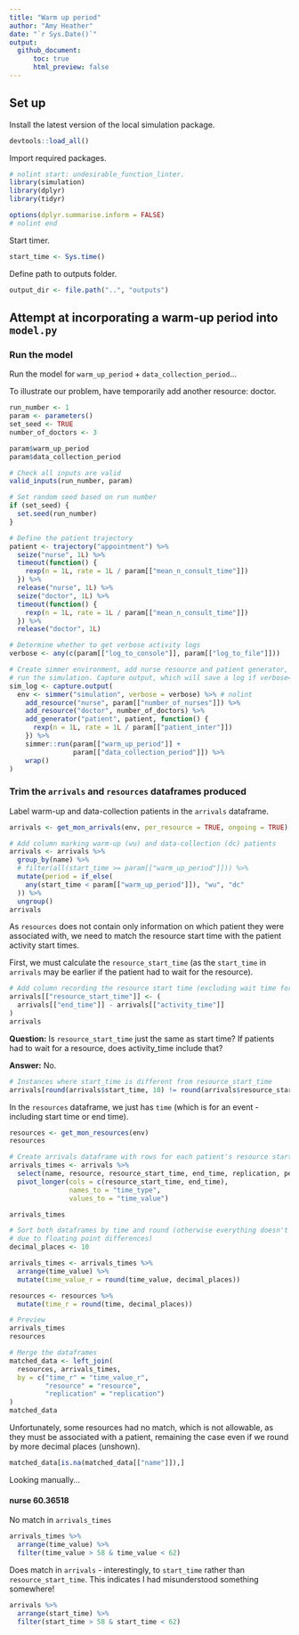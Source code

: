 ```yaml
---
title: "Warm up period"
author: "Amy Heather"
date: "`r Sys.Date()`"
output:
  github_document:
      toc: true
      html_preview: false
---
```


## Set up

Install the latest version of the local simulation package.

```r
devtools::load_all()
```

Import required packages.

```r
# nolint start: undesirable_function_linter.
library(simulation)
library(dplyr)
library(tidyr)

options(dplyr.summarise.inform = FALSE)
# nolint end
```

Start timer.

```r
start_time <- Sys.time()
```

Define path to outputs folder.

```r
output_dir <- file.path("..", "outputs")
```

## Attempt at incorporating a warm-up period into `model.py`

### Run the model

Run the model for `warm_up_period` + `data_collection_period`...

To illustrate our problem, have temporarily add another resource: doctor.

```r
run_number <- 1
param <- parameters()
set_seed <- TRUE
number_of_doctors <- 3

param$warm_up_period
param$data_collection_period
```

```r
# Check all inputs are valid
valid_inputs(run_number, param)

# Set random seed based on run number
if (set_seed) {
  set.seed(run_number)
}

# Define the patient trajectory
patient <- trajectory("appointment") %>%
  seize("nurse", 1L) %>%
  timeout(function() {
    rexp(n = 1L, rate = 1L / param[["mean_n_consult_time"]])
  }) %>%
  release("nurse", 1L) %>%
  seize("doctor", 1L) %>%
  timeout(function() {
    rexp(n = 1L, rate = 1L / param[["mean_n_consult_time"]])
  }) %>%
  release("doctor", 1L)

# Determine whether to get verbose activity logs
verbose <- any(c(param[["log_to_console"]], param[["log_to_file"]]))

# Create simmer environment, add nurse resource and patient generator, and
# run the simulation. Capture output, which will save a log if verbose=TRUE
sim_log <- capture.output(
  env <- simmer("simulation", verbose = verbose) %>% # nolint
    add_resource("nurse", param[["number_of_nurses"]]) %>%
    add_resource("doctor", number_of_doctors) %>%
    add_generator("patient", patient, function() {
      rexp(n = 1L, rate = 1L / param[["patient_inter"]])
    }) %>%
    simmer::run(param[["warm_up_period"]] +
                param[["data_collection_period"]]) %>%
    wrap()
)
```

### Trim the `arrivals` and `resources` dataframes produced

Label warm-up and data-collection patients in the `arrivals` dataframe.

```r
arrivals <- get_mon_arrivals(env, per_resource = TRUE, ongoing = TRUE)

# Add column marking warm-up (wu) and data-collection (dc) patients
arrivals <- arrivals %>%
  group_by(name) %>%
  # filter(all(start_time >= param[["warm_up_period"]])) %>%
  mutate(period = if_else(
    any(start_time < param[["warm_up_period"]]), "wu", "dc"
  )) %>%
  ungroup()
arrivals
```

As `resources` does not contain only information on which patient they were associated with, we need to match the resource start time with the patient activity start times.

First, we must calculate the `resource_start_time` (as the `start_time` in `arrivals` may be earlier if the patient had to wait for the resource).

```r
# Add column recording the resource start time (excluding wait time for resource)
arrivals[["resource_start_time"]] <- (
  arrivals[["end_time"]] - arrivals[["activity_time"]]
)
arrivals
```

**Question:** Is `resource_start_time` just the same as start time? If patients had to wait for a resource, does activity_time include that?

**Answer:** No.

```r
# Instances where start_time is different from resource_start_time
arrivals[round(arrivals$start_time, 10) != round(arrivals$resource_start_time, 10),]
```

In the `resources` dataframe, we just has `time` (which is for an event - including start time or end time).

```r
resources <- get_mon_resources(env)
resources
```

```r
# Create arrivals dataframe with rows for each patient's resource start and end time
arrivals_times <- arrivals %>%
  select(name, resource, resource_start_time, end_time, replication, period) %>%
  pivot_longer(cols = c(resource_start_time, end_time),
               names_to = "time_type",
               values_to = "time_value")

arrivals_times
```

```r
# Sort both dataframes by time and round (otherwise everything doesn't match
# due to floating point differences)
decimal_places <- 10

arrivals_times <- arrivals_times %>%
  arrange(time_value) %>%
  mutate(time_value_r = round(time_value, decimal_places))

resources <- resources %>%
  mutate(time_r = round(time, decimal_places))

# Preview
arrivals_times
resources
```

```r
# Merge the dataframes
matched_data <- left_join(
  resources, arrivals_times,
  by = c("time_r" = "time_value_r",
         "resource" = "resource",
         "replication" = "replication")
)
matched_data
```

Unfortunately, some resources had no match, which is not allowable, as they must be associated with a patient, remaining the case even if we round by more decimal places (unshown).

```r
matched_data[is.na(matched_data[["name"]]),]
```

Looking manually...

#### nurse 60.36518

No match in `arrivals_times`

```r
arrivals_times %>%
  arrange(time_value) %>%
  filter(time_value > 58 & time_value < 62)
```

Does match in `arrivals` - interestingly, to `start_time` rather than `resource_start_time`. This indicates I had misunderstood something somewhere!

```r
arrivals %>%
  arrange(start_time) %>%
  filter(start_time > 58 & start_time < 62)
```

  
